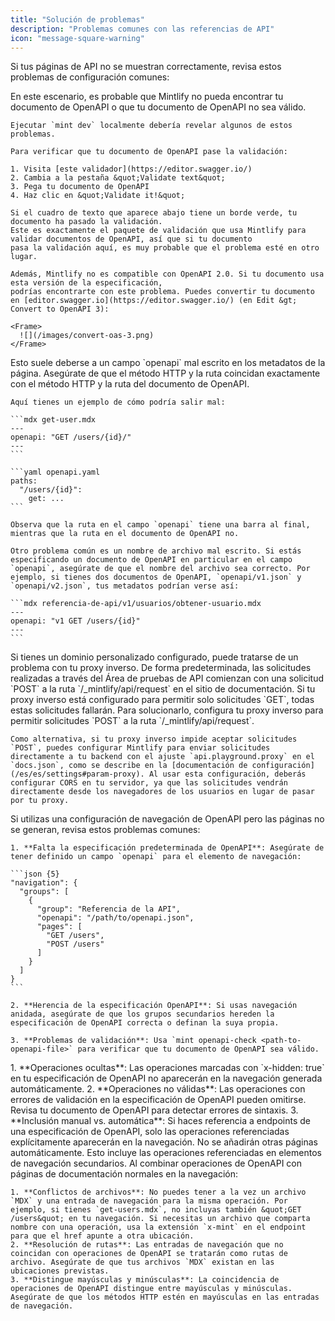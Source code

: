 ```yaml
---
title: "Solución de problemas"
description: "Problemas comunes con las referencias de API"
icon: "message-square-warning"
---
```


Si tus páginas de API no se muestran correctamente, revisa estos problemas de configuración comunes:

<AccordionGroup>
  <Accordion title="Todas mis páginas de OpenAPI aparecen completamente en blanco">
    En este escenario, es probable que Mintlify no pueda encontrar tu documento de OpenAPI o que tu documento de OpenAPI no sea válido.

    Ejecutar `mint dev` localmente debería revelar algunos de estos problemas.

    Para verificar que tu documento de OpenAPI pase la validación:

    1. Visita [este validador](https://editor.swagger.io/)
    2. Cambia a la pestaña &quot;Validate text&quot;
    3. Pega tu documento de OpenAPI
    4. Haz clic en &quot;Validate it!&quot;

    Si el cuadro de texto que aparece abajo tiene un borde verde, tu documento ha pasado la validación.
    Este es exactamente el paquete de validación que usa Mintlify para validar documentos de OpenAPI, así que si tu documento
    pasa la validación aquí, es muy probable que el problema esté en otro lugar.

    Además, Mintlify no es compatible con OpenAPI 2.0. Si tu documento usa esta versión de la especificación,
    podrías encontrarte con este problema. Puedes convertir tu documento en [editor.swagger.io](https://editor.swagger.io/) (en Edit &gt; Convert to OpenAPI 3):

    <Frame>
      ![](/images/convert-oas-3.png)
    </Frame>
  </Accordion>

  <Accordion title="Una de mis páginas de OpenAPI está completamente en blanco">
    Esto suele deberse a un campo `openapi` mal escrito en los metadatos de la página. Asegúrate de que el método HTTP y la ruta coincidan exactamente con el método HTTP y la ruta del documento de OpenAPI.

    Aquí tienes un ejemplo de cómo podría salir mal:

    ```mdx get-user.mdx
    ---
    openapi: "GET /users/{id}/"
    ---
    ```

    ```yaml openapi.yaml
    paths:
      "/users/{id}":
        get: ...
    ```

    Observa que la ruta en el campo `openapi` tiene una barra al final, mientras que la ruta en el documento de OpenAPI no.

    Otro problema común es un nombre de archivo mal escrito. Si estás especificando un documento de OpenAPI en particular en el campo `openapi`, asegúrate de que el nombre del archivo sea correcto. Por ejemplo, si tienes dos documentos de OpenAPI, `openapi/v1.json` y `openapi/v2.json`, tus metadatos podrían verse así:

    ```mdx referencia-de-api/v1/usuarios/obtener-usuario.mdx
    ---
    openapi: "v1 GET /users/{id}"
    ---
    ```
  </Accordion>

  <Accordion title="Las solicitudes desde el Área de pruebas de API no funcionan">
    Si tienes un dominio personalizado configurado, puede tratarse de un problema con tu proxy inverso. De forma predeterminada, las solicitudes realizadas a través del Área de pruebas de API comienzan con una solicitud `POST` a la ruta `/_mintlify/api/request` en el sitio de documentación. Si tu proxy inverso está configurado para permitir solo solicitudes `GET`, todas estas solicitudes fallarán. Para solucionarlo, configura tu proxy inverso para permitir solicitudes `POST` a la ruta `/_mintlify/api/request`.

    Como alternativa, si tu proxy inverso impide aceptar solicitudes `POST`, puedes configurar Mintlify para enviar solicitudes directamente a tu backend con el ajuste `api.playground.proxy` en el `docs.json`, como se describe en la [documentación de configuración](/es/es/settings#param-proxy). Al usar esta configuración, deberás configurar CORS en tu servidor, ya que las solicitudes vendrán directamente desde los navegadores de los usuarios en lugar de pasar por tu proxy.
  </Accordion>

  <Accordion title="Las entradas de navegación de OpenAPI no están generando páginas">
    Si utilizas una configuración de navegación de OpenAPI pero las páginas no se generan, revisa estos problemas comunes:

    1. **Falta la especificación predeterminada de OpenAPI**: Asegúrate de tener definido un campo `openapi` para el elemento de navegación:

    ```json {5}
    "navigation": {
      "groups": [
        {
          "group": "Referencia de la API",
          "openapi": "/path/to/openapi.json",
          "pages": [
            "GET /users",
            "POST /users"
          ]
        }
      ]
    }
    ```

    2. **Herencia de la especificación OpenAPI**: Si usas navegación anidada, asegúrate de que los grupos secundarios hereden la especificación de OpenAPI correcta o definan la suya propia.

    3. **Problemas de validación**: Usa `mint openapi-check <path-to-openapi-file>` para verificar que tu documento de OpenAPI sea válido.
  </Accordion>

  <Accordion title="Algunas operaciones de OpenAPI aparecen en la navegación, pero otras no">
    1. **Operaciones ocultas**: Las operaciones marcadas con `x-hidden: true` en tu especificación de OpenAPI no aparecerán en la navegación generada automáticamente.
    2. **Operaciones no válidas**: Las operaciones con errores de validación en la especificación de OpenAPI pueden omitirse. Revisa tu documento de OpenAPI para detectar errores de sintaxis.
    3. **Inclusión manual vs. automática**: Si haces referencia a endpoints de una especificación de OpenAPI, solo las operaciones referenciadas explícitamente aparecerán en la navegación. No se añadirán otras páginas automáticamente. Esto incluye las operaciones referenciadas en elementos de navegación secundarios.
  </Accordion>

  <Accordion title="La navegación mixta (páginas de OpenAPI y MDX) no funciona correctamente">
    Al combinar operaciones de OpenAPI con páginas de documentación normales en la navegación:

    1. **Conflictos de archivos**: No puedes tener a la vez un archivo `MDX` y una entrada de navegación para la misma operación. Por ejemplo, si tienes `get-users.mdx`, no incluyas también &quot;GET /users&quot; en tu navegación. Si necesitas un archivo que comparta nombre con una operación, usa la extensión `x-mint` en el endpoint para que el href apunte a otra ubicación.
    2. **Resolución de rutas**: Las entradas de navegación que no coincidan con operaciones de OpenAPI se tratarán como rutas de archivo. Asegúrate de que tus archivos `MDX` existan en las ubicaciones previstas.
    3. **Distingue mayúsculas y minúsculas**: La coincidencia de operaciones de OpenAPI distingue entre mayúsculas y minúsculas. Asegúrate de que los métodos HTTP estén en mayúsculas en las entradas de navegación.
  </Accordion>
</AccordionGroup>